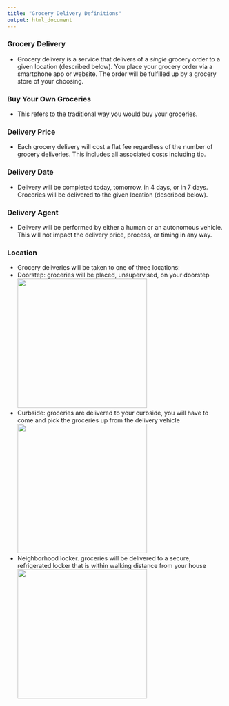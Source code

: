 ```yaml
---
title: "Grocery Delivery Definitions"
output: html_document
---
```


### Grocery Delivery
- Grocery delivery is a service that delivers of a *single* grocery order to a given location (described below). You place your grocery order via a smartphone app or website. The order will be fulfilled up by a grocery store of your choosing.

### Buy Your Own Groceries
- This refers to the traditional way you would buy your groceries.

### Delivery Price
- Each grocery delivery will cost a flat fee regardless of the number of grocery deliveries. This includes all associated costs including tip.

### Delivery Date
- Delivery will be completed today, tomorrow, in 4 days, or in 7 days. Groceries will be delivered to the given location (described below).

### Delivery Agent
- Delivery will be performed by either a human or an autonomous vehicle. This will not impact the delivery price, process, or timing in any way.

### Location
- Grocery deliveries will be taken to one of three locations:
 - Doorstep: groceries will be placed, unsupervised, on your doorstep <img src=PostImages/Doorstep.jpg width=300>
 - Curbside: groceries are delivered to your curbside, you will have to come and pick the groceries up from the delivery vehicle <img src=PostImages/Curbside.png width=300>
 - Neighborhood locker. groceries will be delivered to a secure, refrigerated locker that is within walking distance from your house <img src=PostImages/Locker.jpg width=300>